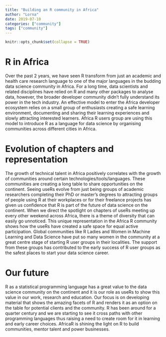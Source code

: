 ```yaml
---
title: "Building an R community in Africa"
author: "Lorna"
date: 2019-07-10
categories: ["community"]
tags: ["community"]
---
```


```r
knitr::opts_chunk$set(collapse = TRUE)
```

# R in Africa
Over the past 2 years, we have seen R transform from just an academic and health care research language to one of the major languages in the budding data science community in Africa. For a long time, data scientists and related disciplines have relied on R and many other packages to analyse data, however, the broader developer community didn’t fully understand its power in the tech industry.  An effective model to enter the Africa developer ecosystem relies on a small group of enthusiasts creating a safe learning environment, documenting and sharing their learning experiences and slowly attracting interested learners. Africa R users group are using this model to introduce R as a language for data science by organising communities across different cities in Africa.

# Evolution of chapters and representation
The growth of technical talent in Africa positively correlates with the growth of communities around certain technologies/tools/languages. These communities are creating a long table to share opportunities on the continent.  Seeing useRs evolve from just being groups of academic researchers completing their PhD or master’s degrees to attracting groups of people using R at their workplaces or for their freelance projects has given us confidence that R is part of the future of data science on the continent.  When we direct the spotlight on chapters of useRs meeting up every other weekend across Africa, there is a theme of diversity that can easily
go unnoticed. This unique representation in the Africa R community shows how the useRs have created a safe space for equal active participation.  Global communities like R Ladies and Women in Machine Learning and Data Science have put so many women in the community at a great centre stage of starting R user groups in their localities. The support from these groups has contributed to the early success of R user groups as the safest places to start your data science career.

# Our future
R as a statistical programming language has a great value to the data science community on the continent and it is our role as useRs to show this value in our work, research and education. Our focus is on developing material that shows the amazing facets of R and renders it as an option on the table for potential clients and the community.  R has been around for a quarter century and we are starting to see it cross paths with other programming languages thus raising a need to
create room for it in learning and early career choices.  AfricaR is shining the light on R to build communities, mentor talent and power businesses.

